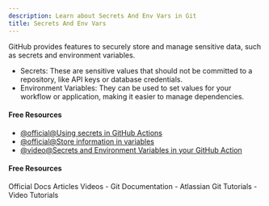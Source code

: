 ```yaml
---
description: Learn about Secrets And Env Vars in Git
title: Secrets And Env Vars
---
```


GitHub provides features to securely store and manage sensitive data, such as secrets and environment variables.

- Secrets: These are sensitive values that should not be committed to a repository, like API keys or database credentials.
- Environment Variables: They can be used to set values for your workflow or application, making it easier to manage dependencies.

#### Free Resources

- [@official@Using secrets in GitHub Actions](https://docs.github.com/en/actions/security-for-github-actions/security-guides/using-secrets-in-github-actions)
- [@official@Store information in variables](https://docs.github.com/en/actions/writing-workflows/choosing-what-your-workflow-does/store-information-in-variables)
- [@video@Secrets and Environment Variables in your GitHub Action](https://www.youtube.com/watch?v=dPLPSaFqJmY)

#### Free Resources

<Tabs defaultValue="official">
<TabsList>
<TabsTrigger value="official">Official Docs</TabsTrigger>
<TabsTrigger value="article">Articles</TabsTrigger>
<TabsTrigger value="video">Videos</TabsTrigger>
</TabsList>

<TabsContent value="official">
- <Link href="https://git-scm.com/docs">Git Documentation</Link>
</TabsContent>
<TabsContent value="article">
- <Link href="https://www.atlassian.com/git/tutorials">Atlassian Git Tutorials</Link>
</TabsContent>
<TabsContent value="video">
- <Link href="https://www.youtube.com/results?search_query=git+secrets-and-env-vars+tutorial">Video Tutorials</Link>
</TabsContent>
</Tabs>
